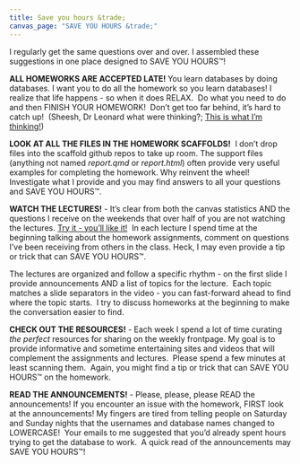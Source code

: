 ```yaml
---
title: Save you hours &trade;
canvas_page: "SAVE YOU HOURS &trade;"
---
```



<p>I regularly get the same questions over and over. I assembled these suggestions in one place designed to SAVE YOU HOURS<span>&trade;!</span></p>
<p><span><strong>ALL HOMEWORKS ARE ACCEPTED LATE! </strong>You learn databases by doing databases. I want you to do all the homework so you learn databases! I realize that life happens - so when it does RELAX.&nbsp; Do what you need to do and then FINISH YOUR HOMEWORK!&nbsp; Don't get too far behind, it's hard to catch up!&nbsp; (Sheesh, Dr Leonard what were thinking?; <a class="inline_disabled" href="https://www.frontiersin.org/journals/education/articles/10.3389/feduc.2024.1324506/full" target="_blank" rel="noopener">This is what I'm thinking!</a>)</span></p>

<p><strong>LOOK AT ALL THE FILES IN THE HOMEWORK SCAFFOLDS!</strong>&nbsp; I don't drop files into the scaffold github repos to take up room. The support files (anything not named <em>report.qmd</em> or <em>report.html</em>) often provide very useful examples for completing the homework. Why reinvent the wheel!&nbsp; Investigate what I provide and you may find answers to all your questions and SAVE YOU HOURS<span>&trade;.</span></p>

<p><strong>WATCH THE LECTURES!</strong> - It's clear from both the canvas statistics AND the questions I receive on the weekends that over half of you are not watching the lectures. <a class="inline_disabled" title="Link" href="https://www.youtube.com/watch?v=9qdfMYFl0Ic" target="_blank" rel="noopener">Try it - you'll like it!</a>&nbsp; In each lecture I spend time at the beginning talking about the homework assignments, comment on questions I've been receiving from others in the class. Heck, I may even provide a tip or trick that can SAVE YOU HOURS<span>&trade;</span>.</p>
<p>The lectures are organized and follow a specific rhythm - on the first slide I provide announcements AND a list of topics for the lecture.&nbsp; Each topic matches a slide separators in the video - you can fast-forward ahead to find where the topic starts.&nbsp; I try to discuss homeworks at the beginning to make the conversation easier to find.</p>
<p><strong>CHECK OUT THE RESOURCES!</strong> - Each week I spend a lot of time curating <em>the perfect</em> resources for sharing on the weekly frontpage. My goal is to provide informative and sometime entertaining sites and videos that will complement the assignments and lectures.&nbsp; Please spend a few minutes at least scanning them.&nbsp; Again, you might find a tip or trick that can SAVE YOU HOURS<span>&trade;</span> on the homework.</p>
<p><strong>READ THE ANNOUNCEMENTS!</strong> - Please, please, please READ the announcements! If you encounter an issue with the homework, FIRST look at the announcements! My fingers are tired from telling people on Saturday and Sunday nights that the usernames and database names changed to LOWERCASE!&nbsp; Your emails to me suggested that you'd already spent hours trying to get the database to work.&nbsp; A quick read of the announcements may SAVE YOU HOURS<span>&trade;!</span></p>